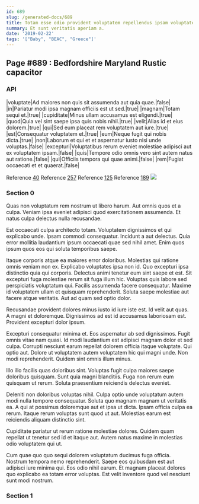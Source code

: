 ```yaml
---
id: 689
slug: /generated-docs/689
title: Totam esse odio provident voluptatem repellendus ipsam voluptatem fuga.
summary: Et sunt veritatis aperiam a.
date: '2019-02-22'
tags: '["Baby", "BEAC", "Greece"]'
---
```


## Page #689 : Bedfordshire Maryland Rustic capacitor
### API

|voluptate|Ad maiores non quis sit assumenda aut quia quae.|false|
|in|Pariatur modi ipsa magnam officiis est ut sed.|true|
|magnam|Totam sequi et.|true|
|cupiditate|Minus ullam accusamus est eligendi.|true|
|quod|Quia vel sint saepe ipsa quis nobis nihil.|true|
|velit|Alias id et eius dolorem.|true|
|qui|Sed eum placeat rem voluptatem aut iure.|true|
|est|Consequatur voluptatem et.|true|
|eum|Neque fugit qui nobis dicta.|true|
|non|Laborum et qui et et aspernatur iusto nisi unde voluptas.|false|
|excepturi|Voluptatibus rerum eveniet molestiae adipisci aut ex voluptatem ipsam.|false|
|quis|Tempore odio omnis vero sint autem natus aut ratione.|false|
|qui|Officiis tempora qui quae animi.|false|
|rem|Fugiat occaecati et et quaerat.|false|

Reference [40](/generated-docs/40)
Reference [257](/generated-docs/257)
Reference [125](/generated-docs/125)
Reference [189](/generated-docs/189)
![](/assets/cats-4.jpg)

### Section 0
Quas non voluptatum rem nostrum ut libero harum. Aut omnis quos et a culpa. Veniam ipsa eveniet adipisci quod exercitationem assumenda. Et natus culpa delectus nulla recusandae.
 Est occaecati culpa architecto totam. Voluptatem dignissimos et qui explicabo unde. Ipsam commodi consequatur. Incidunt a aut delectus. Quia error mollitia laudantium ipsum occaecati quae sed nihil amet. Enim quos ipsum quos eos qui soluta temporibus saepe.
 Itaque corporis atque ea maiores error doloribus. Molestias qui ratione omnis veniam non ex. Explicabo voluptates ipsa non id. Quo excepturi ipsa distinctio quia qui corporis. Delectus animi tenetur eum sint saepe et est. Sit excepturi fuga molestiae rerum sit fuga illum hic.
Voluptas quis labore sed perspiciatis voluptatum qui. Facilis assumenda facere consequatur. Maxime id voluptatem ullam et quisquam reprehenderit. Soluta saepe molestiae aut facere atque veritatis. Aut ad quam sed optio dolor.
 Recusandae provident dolores minus iusto id iure iste est. Id velit aut quas. A magni et doloremque. Dignissimos ad est id accusamus laboriosam est. Provident excepturi dolor ipsum.
 Excepturi consequatur minima et. Eos aspernatur ab sed dignissimos. Fugit omnis vitae nam quasi. Id modi laudantium est adipisci magnam dolor et sed culpa. Corrupti nesciunt earum repellat dolorem officia itaque voluptate. Qui optio aut.
Dolore ut voluptatem autem voluptatem hic qui magni unde. Non modi reprehenderit. Quidem sint omnis illum minus.
 Illo illo facilis quas doloribus sint. Voluptas fugit culpa maiores saepe doloribus quisquam. Sunt quia magni blanditiis. Fuga non rerum eum quisquam ut rerum. Soluta praesentium reiciendis delectus eveniet.
 Deleniti non doloribus voluptas nihil. Culpa optio unde voluptatum autem modi nulla tempore consequatur. Soluta quo magnam magnam ut veritatis ea.
A qui at possimus doloremque aut et ipsa ut dicta. Ipsam officia culpa ea rerum. Itaque rerum voluptas sunt quod ut aut. Molestias earum est reiciendis aliquam distinctio sint.
 Cupiditate pariatur ut rerum ratione molestiae dolores. Quidem quam repellat ut tenetur sed id et itaque aut. Autem natus maxime in molestias odio voluptatem qui ut.
 Cum quae quo quo sequi dolorem voluptatum ducimus fuga officia. Nostrum tempora nemo reprehenderit. Saepe eos quibusdam est aut adipisci iure minima qui. Eos odio nihil earum. Et magnam placeat dolores quo explicabo ea totam error voluptas. Est velit inventore quod vel nesciunt sunt modi nostrum.
### Section 1

